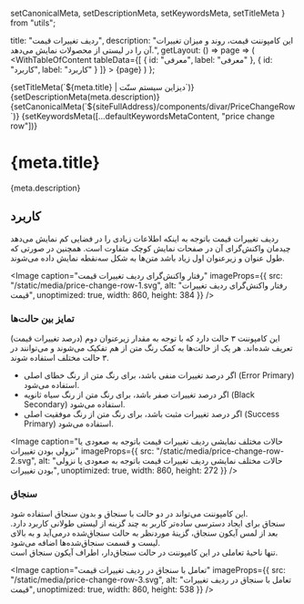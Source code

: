  setCanonicalMeta,
  setDescriptionMeta,
  setKeywordsMeta,
  setTitleMeta
} from "utils";

  title: "ردیف تغییرات قیمت",
  description:
    "این کامپوننت قیمت، روند و میزان تغییرات آن را در لیستی از محصولات نمایش می‌دهد.",
  getLayout: () => page =>
    (
      <WithTableOfContent
        tableData={[
          { id: "معرفی", label: "معرفی" },
          { id: "کاربرد", label: "کاربرد" }
        ]}
      >
        {page}
      </WithTableOfContent>
    )
};

<Head>
  {setTitleMeta(`${meta.title} | دیزاین سیستم سنّت`)}
  {setDescriptionMeta(meta.description)}
  {setCanonicalMeta(`${siteFullAddress}/components/divar/PriceChangeRow`)}
  {setKeywordsMeta([...defaultKeywordsMetaContent, "price change row"])}
</Head>

<h1>
  <span>{meta.title}</span>
  <AnchorButton anchorId="معرفی" />
</h1>

<p>{meta.description}</p>

<h2>
  <span>کاربرد</span>
  <AnchorButton anchorId="کاربرد" />
</h2>

<p>
  ردیف تغییرات قیمت باتوجه به اینکه اطلاعات زیادی را در فضایی کم نمایش می‌دهد
  چیدمان واکنش‌گرای آن در صفحات نمایش کوچک متفاوت است. همچنین در صورتی که طول
  عنوان و زیرعنوان اول زیاد باشد متن‌ها به شکل سه‌نقطه نمایش داده می‌شوند.
</p>

<Image
  caption="رفتار واکنش‌گرای ردیف تغییرات قیمت"
  imageProps={{
    src: "/static/media/price-change-row-1.svg",
    alt: "رفتار واکنش‌گرای ردیف تغییرات قیمت",
    unoptimized: true,
    width: 860,
    height: 384
  }}
/>

<h3>
  <span>تمایز بین حالت‌ها</span>
  <AnchorButton anchorId="تمایز بین حالت‌ها" />
</h3>

<p>
  این کامپوننت ۳ حالت دارد که با توجه به مقدار زیرعنوان دوم (درصد تغییرات قیمت)
  تعریف شده‌اند. هر یک از حالت‌ها به کمک رنگ متن از هم تفکیک می‌شوند و می‌توانند
  در ۳ حالت مختلف استفاده شوند.
</p>

<ul>
  <li>
    اگر درصد تغییرات منفی باشد، برای رنگ متن از رنگ خطای اصلی (Error Primary)
    استفاده می‌شود.
  </li>
  <li>
    اگر درصد تغییرات صفر باشد، برای رنگ متن از رنگ سیاه ثانویه (Black Secondary)
    استفاده می‌شود.
  </li>
  <li>
    اگر درصد تغییرات مثبت باشد، برای رنگ متن از رنگ موفقیت اصلی (Success
    Primary) استفاده می‌شود.
  </li>
</ul>

<Image
  caption="حالات مختلف نمایشی ردیف تغییرات قیمت باتوجه به صعودی یا نزولی بودن تغییرات"
  imageProps={{
    src: "/static/media/price-change-row-2.svg",
    alt: "حالات مختلف نمایشی ردیف تغییرات قیمت باتوجه به صعودی یا نزولی بودن تغییرات",
    unoptimized: true,
    width: 860,
    height: 272
  }}
/>

<Divider dotted />

<h3>
  <span>سنجاق</span>
  <AnchorButton anchorId="سنجاق" />
</h3>

<p>
  این کامپوننت می‌تواند در دو حالت با سنجاق و بدون سنجاق استفاده شود.
  <br />
  سنجاق برای ایجاد دسترسی ساده‌تر کاربر به چند گزینه از لیستی طولانی کاربرد
  دارد. بعد از لمس آیکون سنجاق، گزینهٔ موردنظر به حالت سنجاق‌شده درمی‌آید و به
  بالای لیست و قسمت سنجاق‌شده‌ها اضافه می‌شود.
  <br />
  تنها ناحیهٔ تعاملی در این کامپوننت در حالت سنجاق‌دار، اطراف آیکون سنجاق است.
</p>

<Image
  caption="تعامل با سنجاق در ردیف تغییرات قیمت"
  imageProps={{
    src: "/static/media/price-change-row-3.svg",
    alt: "تعامل با سنجاق در ردیف تغییرات قیمت",
    unoptimized: true,
    width: 860,
    height: 538
  }}
/>

